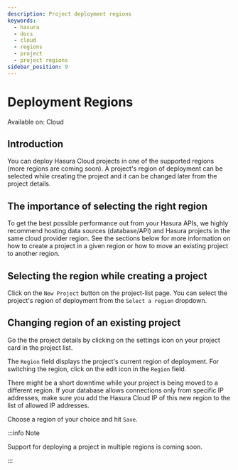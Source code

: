 ```yaml
---
description: Project deployment regions
keywords:
  - hasura
  - docs
  - cloud
  - regions
  - project
  - project regions
sidebar_position: 9
---
```



# Deployment Regions

<div className='badge badge--primary heading-badge'>Available on: Cloud</div>

## Introduction

You can deploy Hasura Cloud projects in one of the supported regions (more regions are coming soon). A project's region
of deployment can be selected while creating the project and it can be changed later from the project details.

## The importance of selecting the right region

To get the best possible performance out from your Hasura APIs, we highly recommend hosting data sources (database/API) and 
Hasura projects in the same cloud provider region. See the sections below for more information 
on how to create a project in a given region or how to move an existing project to another region.

## Selecting the region while creating a project

Click on the `New Project` button on the project-list page. You can select the project's region of deployment from the
`Select a region` dropdown.

<Thumbnail src='/img/projects/regions-while-creation.png' alt='select regions while project creation' />

## Changing region of an existing project

Go the the project details by clicking on the settings icon on your project card in the project list.

<Thumbnail src='/img/getting-started/project-manage.png' alt='select regions while project creation' width='900px' />

The `Region` field displays the project's current region of deployment. For switching the region, click on the edit icon
in the `Region` field.

<Thumbnail src='/img/projects/region-edit-before.png' alt='select regions while project creation' />

There might be a short downtime while your project is being moved to a different region. If your database allows
connections only from specific IP addresses, make sure you add the Hasura Cloud IP of this new region to the list of
allowed IP addresses.

Choose a region of your choice and hit `Save`.

<Thumbnail src='/img/projects/region-change-confirmation.png' alt='change region confirmation' />

:::info Note

Support for deploying a project in multiple regions is coming soon.

:::
